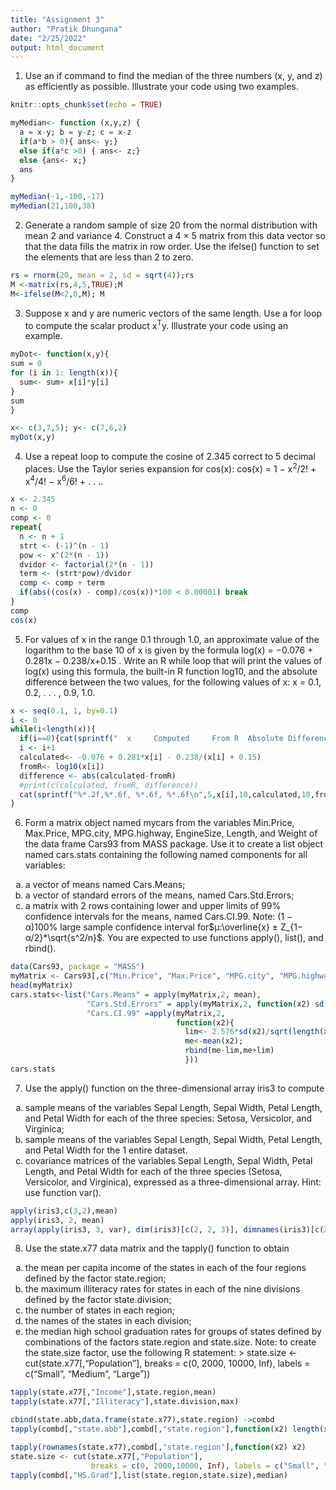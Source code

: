```yaml
---
title: "Assignment 3"
author: "Pratik Dhungana"
date: "2/25/2022"
output: html_document
---
```

1. Use an if command to find the median of the three numbers (x, y, and z) as efficiently as possible. Illustrate your code using two examples.

```r
knitr::opts_chunk$set(echo = TRUE)
```
```r
myMedian<- function (x,y,z) {
  a = x-y; b = y-z; c = x-z
  if(a*b > 0){ ans<- y;}
  else if(a*c >0) { ans<- z;}
  else {ans<- x;}
  ans
}

myMedian(-1,-100,-17)
myMedian(21,100,38)

```

2. Generate a random sample of size 20 from the normal distribution with mean 2 and variance 4.
Construct a 4 × 5 matrix from this data vector so that the data fills the matrix in row order. Use the
ifelse() function to set the elements that are less than 2 to zero.

```r
rs = rnorm(20, mean = 2, sd = sqrt(4));rs
M <-matrix(rs,4,5,TRUE);M
M<-ifelse(M<2,0,M); M
```

3. Suppose x and y are numeric vectors of the same length. Use a for loop to compute the scalar product x^T^y. Illustrate your code using an example.

```r
myDot<- function(x,y){
sum = 0
for (i in 1: length(x)){
  sum<- sum+ x[i]*y[i]
}
sum
}

x<- c(3,7,5); y<- c(7,6,2)
myDot(x,y)
```

4. Use a repeat loop to compute the cosine of 2.345 correct to 5 decimal places. Use the Taylor series expansion for cos(x): cos(x) = 1 − x^2^/2! + x^4^/4! − x^6^/6! + . . ..

```r
x <- 2.345
n <- 0
comp <- 0
repeat{
  n <- n + 1
  strt <- (-1)^(n - 1)
  pow <- x^(2*(n - 1))
  dvidor <- factorial(2*(n - 1))
  term <- (strt*pow)/dvidor
  comp <- comp + term
  if(abs((cos(x) - comp)/cos(x))*100 < 0.00001) break
}
comp
cos(x)
```

5. For values of x in the range 0.1 through 1.0, an approximate value of the logarithm to the base
10 of x is given by the formula log(x) = −0.076 + 0.281x −
0.238/x+0.15 . Write an R while loop that
will print the values of log(x) using this formula, the built-in R function log10, and the absolute
difference between the two values, for the following values of x: x = 0.1, 0.2, . . . , 0.9, 1.0.

```r
x <- seq(0.1, 1, by=0.1)
i <- 0
while(i<length(x)){
  if(i==0){cat(sprintf("  x     Computed     From R  Absolute Difference\n"))}
  i <- i+1
  calculated<- -0.076 + 0.281*x[i] - 0.238/(x[i] + 0.15)
  fromR<- log10(x[i])
  difference <- abs(calculated-fromR)
  #print(c(calculated, fromR, difference))
  cat(sprintf("%*.2f,%*.6f, %*.6f, %*.6f\n",5,x[i],10,calculated,10,fromR,10,difference))
}
```

6. Form a matrix object named mycars from the variables Min.Price, Max.Price, MPG.city, MPG.highway, EngineSize, Length, and Weight of the data frame Cars93 from MASS package. Use it to create a list object named cars.stats containing the following named components for all variables:
(a) a vector of means named Cars.Means;
(b) a vector of standard errors of the means, named Cars.Std.Errors;
(c) a matrix with 2 rows containing lower and upper limits of 99% confidence intervals for the means, named Cars.CI.99.
Note: (1 − α)100% large sample confidence interval for$µ:\overline{x} ± Z_{1− α/2}*\sqrt{s^2/n}$. You are expected to use functions apply(), list(), and rbind().

```r
data(Cars93, package = "MASS")
myMatrix <- Cars93[,c("Min.Price", "Max.Price", "MPG.city", "MPG.highway", "EngineSize", "Length", "Weight")]
head(myMatrix)
cars.stats<-list("Cars.Means" = apply(myMatrix,2, mean),
                 "Cars.Std.Errors" = apply(myMatrix,2, function(x2) sd(x2)/sqrt(length(x2))),
                 "Cars.CI.99" =apply(myMatrix,2,
                                     function(x2){
                                       lim<- 2.576*sd(x2)/sqrt(length(x2));
                                       me<-mean(x2);
                                       rbind(me-lim,me+lim)
                                       }))
cars.stats
```

7. Use the apply() function on the three-dimensional array iris3 to compute
(a) sample means of the variables Sepal Length, Sepal Width, Petal Length, and Petal Width for each of the three species: Setosa, Versicolor, and Virginica;
(b) sample means of the variables Sepal Length, Sepal Width, Petal Length, and Petal Width for the 1 entire dataset.
(c) covariance matrices of the variables Sepal Length, Sepal Width, Petal Length, and Petal Width for each of the three species (Setosa, Versicolor, and Virginica), expressed as a three-dimensional array. Hint: use function var().

```r
apply(iris3,c(3,2),mean)
apply(iris3, 2, mean)
array(apply(iris3, 3, var), dim(iris3)[c(2, 2, 3)], dimnames(iris3)[c(2, 2, 3)])
```

8. Use the state.x77 data matrix and the tapply() function to obtain
(a) the mean per capita income of the states in each of the four regions defined by the factor state.region;
(b) the maximum illiteracy rates for states in each of the nine divisions defined by the factor state.division;
(c) the number of states in each region;
(d) the names of the states in each division;
(e) the median high school graduation rates for groups of states defined by combinations of the factors state.region and state.size.
Note: to create the state.size factor, use the following R statement: > state.size <- cut(state.x77[,"Population"], breaks = c(0, 2000, 10000, Inf), labels = c("Small", "Medium", "Large"))

```r
tapply(state.x77[,"Income"],state.region,mean)
tapply(state.x77[,"Illiteracy"],state.division,max)

cbind(state.abb,data.frame(state.x77),state.region) ->combd
tapply(combd[,"state.abb"],combd[,"state.region"],function(x2) length(x2))

tapply(rownames(state.x77),combd[,"state.region"],function(x2) x2)
state.size <- cut(state.x77[,"Population"],
                  breaks = c(0, 2000,10000, Inf), labels = c("Small", "Medium", "Large"))
tapply(combd[,"HS.Grad"],list(state.region,state.size),median)
```
